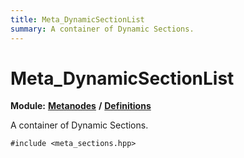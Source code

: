 ```yaml
---
title: Meta_DynamicSectionList
summary: A container of Dynamic Sections. 
---
```


# Meta_DynamicSectionList

**Module:** **[Metanodes](../../modules/metanodes/index.mdx)** **/** **[Definitions](../../modules/metanodes/definitions.mdx)**

A container of Dynamic Sections. 

`#include <meta_sections.hpp>`
